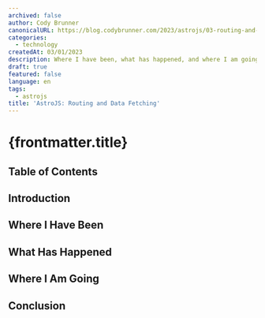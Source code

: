 ```yaml
---
archived: false
author: Cody Brunner
canonicalURL: https://blog.codybrunner.com/2023/astrojs/03-routing-and-data-fetching
categories:
  - technology
createdAt: 03/01/2023
description: Where I have been, what has happened, and where I am going in 2023.
draft: true
featured: false
language: en
tags:
  - astrojs
title: 'AstroJS: Routing and Data Fetching'
---
```



# {frontmatter.title}

## Table of Contents

## Introduction

## Where I Have Been

## What Has Happened

## Where I Am Going

## Conclusion

<Signature />
